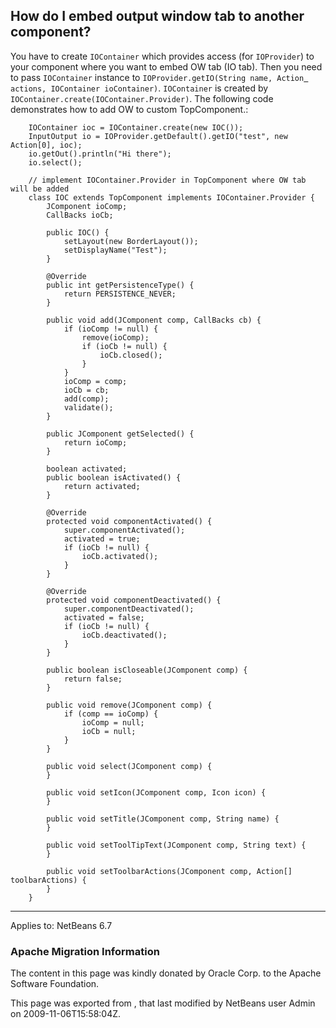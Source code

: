 <!--

    Licensed to the Apache Software Foundation (ASF) under one
    or more contributor license agreements.  See the NOTICE file
    distributed with this work for additional information
    regarding copyright ownership.  The ASF licenses this file
    to you under the Apache License, Version 2.0 (the
    "License"); you may not use this file except in compliance
    with the License.  You may obtain a copy of the License at

      http://www.apache.org/licenses/LICENSE-2.0

    Unless required by applicable law or agreed to in writing,
    software distributed under the License is distributed on an
    "AS IS" BASIS, WITHOUT WARRANTIES OR CONDITIONS OF ANY
    KIND, either express or implied.  See the License for the
    specific language governing permissions and limitations
    under the License.

-->

==How do I embed output window tab to another component?==

You have to create <tt>IOContainer</tt> which provides access (for <tt>IOProvider</tt>) to your component where you want to embed OW tab (IO tab). Then you need to pass <tt>IOContainer</tt> instance to <tt>IOProvider.getIO(String name, Action[[ | ]] actions, IOContainer ioContainer)</tt>. <tt>IOContainer</tt> is created by <tt>IOContainer.create(IOContainer.Provider)</tt>. The following code demonstrates how to add OW to custom TopComponent.:

<pre>
    IOContainer ioc = IOContainer.create(new IOC());
    InputOutput io = IOProvider.getDefault().getIO("test", new Action[0], ioc);
    io.getOut().println("Hi there");
    io.select();

    // implement IOContainer.Provider in TopComponent where OW tab will be added
    class IOC extends TopComponent implements IOContainer.Provider {
        JComponent ioComp;
        CallBacks ioCb;

        public IOC() {
            setLayout(new BorderLayout());
            setDisplayName("Test");
        }

        @Override
        public int getPersistenceType() {
            return PERSISTENCE_NEVER;
        }

        public void add(JComponent comp, CallBacks cb) {
            if (ioComp != null) {
                remove(ioComp);
                if (ioCb != null) {
                    ioCb.closed();
                }
            }
            ioComp = comp;
            ioCb = cb;
            add(comp);
            validate();
        }

        public JComponent getSelected() {
            return ioComp;
        }

        boolean activated;
        public boolean isActivated() {
            return activated;
        }

        @Override
        protected void componentActivated() {
            super.componentActivated();
            activated = true;
            if (ioCb != null) {
                ioCb.activated();
            }
        }

        @Override
        protected void componentDeactivated() {
            super.componentDeactivated();
            activated = false;
            if (ioCb != null) {
                ioCb.deactivated();
            }
        }

        public boolean isCloseable(JComponent comp) {
            return false;
        }

        public void remove(JComponent comp) {
            if (comp == ioComp) {
                ioComp = null;
                ioCb = null;
            }
        }

        public void select(JComponent comp) {
        }

        public void setIcon(JComponent comp, Icon icon) {
        }

        public void setTitle(JComponent comp, String name) {
        }

        public void setToolTipText(JComponent comp, String text) {
        }

        public void setToolbarActions(JComponent comp, Action[] toolbarActions) {
        }
    }
</pre>
----
Applies to: NetBeans 6.7

===Apache Migration Information===

The content in this page was kindly donated by Oracle Corp. to the
Apache Software Foundation.

This page was exported from , 
that last modified by NetBeans user Admin 
on 2009-11-06T15:58:04Z.

